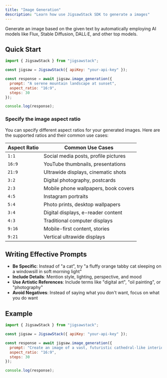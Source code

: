 ```yaml
---
title: "Image Generation"
description: "Learn how use JigsawStack SDK to generate a images"
---
```


Generate an image based on the given text by automatically employing AI models like Flux, Stable Diffusion, DALL·E, and other top models.

## Quick Start

```javascript Javascript
import { JigsawStack } from "jigsawstack";

const jigsaw = JigsawStack({ apiKey: "your-api-key" });

const response = await jigsaw.image_generation({
  prompt: "A serene mountain landscape at sunset",
  aspect_ratio: "16:9",
  steps: 30
});

console.log(response);
```

### Specify the image aspect ratio

You can specify different aspect ratios for your generated images. Here are the supported ratios and their common use cases:

| Aspect Ratio | Common Use Cases |
|-------------|------------------|
| `1:1`       | Social media posts, profile pictures |
| `16:9`      | YouTube thumbnails, presentations |
| `21:9`      | Ultrawide displays, cinematic shots |
| `3:2`       | Digital photography, postcards |
| `2:3`       | Mobile phone wallpapers, book covers |
| `4:5`       | Instagram portraits |
| `5:4`       | Photo prints, desktop wallpapers |
| `3:4`       | Digital displays, e-reader content |
| `4:3`       | Traditional computer displays |
| `9:16`      | Mobile-first content, stories |
| `9:21`      | Vertical ultrawide displays |


## Writing Effective Prompts

- **Be Specific**: Instead of "a cat", try "a fluffy orange tabby cat sleeping on a windowsill in soft morning light"
- **Include Details**: Mention style, lighting, perspective, and mood
- **Use Artistic References**: Include terms like "digital art", "oil painting", or "photography"
- **Avoid Negatives**: Instead of saying what you don't want, focus on what you do want


## Example

```javascript Generate an Artistic Portrait
import { JigsawStack } from "jigsawstack";

const jigsaw = JigsawStack({ apiKey: "your-api-key" });

const response = await jigsaw.image_generation({
  prompt: "Create an image of a vast, futuristic cathedral-like interior with towering stained glass windows casting vibrant blue and orange light. In the center, a majestic, ethereal whale floats gracefully, its body shimmering with a mosaic of colors reflecting the stained glass. Surrounding the whale are several large, translucent, glowing crystals suspended in mid-air, each reflecting the ambient light. On the ground, a few small human figures stand in awe, emphasizing the scale and grandeur of the scene. The atmosphere is mystical and otherworldly, blending elements of fantasy and science fiction",
  aspect_ratio: "16:9",
  steps: 30
});

console.log(response);
```